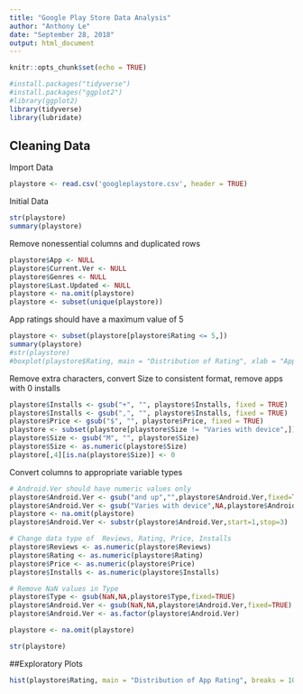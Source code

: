 ---
title: "Google Play Store Data Analysis"
author: "Anthony Le"
date: "September 28, 2018"
output: html_document
---

```{r setup, include=FALSE}
knitr::opts_chunk$set(echo = TRUE)
```

```{r,echo=FALSE}
#install.packages("tidyverse")
#install.packages("ggplot2")
#library(ggplot2)
library(tidyverse)
library(lubridate)
```

## Cleaning Data

Import Data 
```{r}
playstore <- read.csv('googleplaystore.csv', header = TRUE)
```


Initial Data
```{r,echo=FALSE}
str(playstore)
summary(playstore)

```

Remove nonessential columns and duplicated rows

```{r}
playstore$App <- NULL
playstore$Current.Ver <- NULL
playstore$Genres <- NULL
playstore$Last.Updated <- NULL
playstore <- na.omit(playstore)
playstore <- subset(unique(playstore))

```
App ratings should have a maximum value of 5

```{r, echo=FALSE}
playstore <- subset(playstore[playstore$Rating <= 5,])
summary(playstore)
#str(playstore)
#boxplot(playstore$Rating, main = "Distribution of Rating", xlab = "App Rating", col="red")
```


Remove extra characters, convert Size to consistent format, remove apps with 0 installs

```{r,echo=FALSE}
playstore$Installs <- gsub("+", "", playstore$Installs, fixed = TRUE)
playstore$Installs <- gsub(",", "", playstore$Installs, fixed = TRUE)
playstore$Price <- gsub("$", "", playstore$Price, fixed = TRUE)
playstore <- subset(playstore[playstore$Size != "Varies with device",])
playstore$Size <- gsub("M", "", playstore$Size)
playstore$Size <- as.numeric(playstore$Size)
playstore[,4][is.na(playstore$Size)] <- 0

```



Convert columns to appropriate variable types

```{r, echo=FALSE}

# Android.Ver should have numeric values only
playstore$Android.Ver <- gsub("and up","",playstore$Android.Ver,fixed=TRUE)
playstore$Android.Ver <- gsub("Varies with device",NA,playstore$Android.Ver)
playstore <- na.omit(playstore)
playstore$Android.Ver <- substr(playstore$Android.Ver,start=1,stop=3)

# Change data type of  Reviews, Rating, Price, Installs
playstore$Reviews <- as.numeric(playstore$Reviews)
playstore$Rating <- as.numeric(playstore$Rating)
playstore$Price <- as.numeric(playstore$Price)
playstore$Installs <- as.numeric(playstore$Installs)

# Remove NaN values in Type
playstore$Type <- gsub(NaN,NA,playstore$Type,fixed=TRUE)
playstore$Android.Ver <- gsub(NaN,NA,playstore$Android.Ver,fixed=TRUE)
playstore$Android.Ver <- as.factor(playstore$Android.Ver)

playstore <- na.omit(playstore)

str(playstore)

```

##Exploratory Plots

```{r,echo=FALSE}
hist(playstore$Rating, main = "Distribution of App Rating", breaks = 100, xlim = c(0,5), xlab = "Rating", ylab = "Count", col="blue")

```
